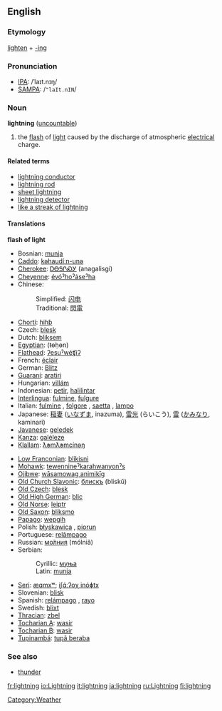 ==English==
===Etymology===
[[lighten]] + [[-ing]]
===Pronunciation===
*[[IPA]]: /ˈlaɪt.nɪŋ/
*[[SAMPA]]: /<tt>"laIt.nIN</tt>/

=== Noun ===
'''lightning''' ([[uncountable]])

#the [[flash]] of [[light]] caused by the discharge of atmospheric [[electrical]] charge.

====Related terms====
*[[lightning conductor]]
*[[lightning rod]]
*[[sheet lightning]]
*[[lightning detector]]
*[[like a streak of lightning]]

==== Translations ====
'''flash of light'''
{{top}}
*Bosnian: [[munja#Bosnian|munja]] {{f}}
*[[Caddo]]: [[kǝhaudíːn-unǝ]]
*[[Cherokee]]: [[ᎠᎾᎦᎵᏍᎩ]] (anagalisgi)
*[[Cheyenne]]: [[évóˀhoˀȧseˀha]]
*Chinese:
*:Simplified: [[闪电]]
*:Traditional: [[閃電]]
*[[Chortí]]: [[hihƥ]]
*Czech: [[blesk]] {{m}}
*Dutch: [[bliksem]] {{m}}
*[[Egyptian]]: (ŧɵḥɵn)
*[[Flathead]]: [[ʔesuˀwéʧiʔ]]
*French: [[éclair]] {{m}}
*German: [[Blitz]] {{m}}
*[[Guaraní]]: [[aratiri]]
*Hungarian: [[villám]]
*Indonesian: [[petir]], [[halilintar]]
*[[Interlingua]]: [[fulmine]], [[fulgure]]
*Italian: [[fulmine]] {{m}}, [[folgore]] {{m}}, [[saetta]] {{f}}, [[lampo]] {{m}}
*Japanese: [[稲妻]] ([[いなずま]], inazuma), [[雷光]] (らいこう), [[雷]] ([[かみなり]], kaminari)
*[[Javanese]]: [[geledek]]
*[[Kanza]]: [[galéleze]]
*[[Klallam]]: [[ƛ̕əmƛ̕əmcínəŋ]]
{{mid}}
*[[Low Franconian]]: [[blikisni]]
*[[Mohawk]]: [[tewennineˀkarahwanyonˀs]]
*[[Ojibwe]]: [[wāsamowag animikīg]]
*[[Old Church Slavonic]]: [[блискъ]] (bliskŭ)
*[[Old Czech]]: [[blesk]] {{m}}
*[[Old High German]]: [[blic]]
*[[Old Norse]]: [[leiptr]]
*[[Old Saxon]]: [[bliksmo]]
*[[Papago]]: [[wepgih]]
*Polish: [[błyskawica]] {{f}}, [[piorun]] {{m}}
*Portuguese: [[relâmpago]] {{m}}
*Russian: [[молния|мо́лния]] (mólniǎ) {{f}}
*Serbian:
*:Cyrillic: [[муња#Serbian|муња]] {{f}}
*:Latin: [[munja#Serbian|munja]] {{f}}
*[[Seri]]: [[æɑmxʷ]]; [[iʃɑ́ːʔoχ inóɸtx]]
*Slovenian: [[blisk]] {{m}}
*Spanish: [[relámpago]] {{m}}, [[rayo]] {{m}}
*Swedish: [[blixt]]
*[[Thracian]]: [[zbel]]
*[[Tocharian A]]: [[wasir]]
*[[Tocharian B]]: [[wasir]]
*[[Tupinambá]]: [[tupã beraba]]
{{bottom}}

===See also===
*[[thunder]]
[[Category:Weather]]

[[fr:lightning]]
[[io:Lightning]]
[[it:lightning]]
[[ja:lightning]]
[[ru:Lightning]]
[[fi:lightning]]